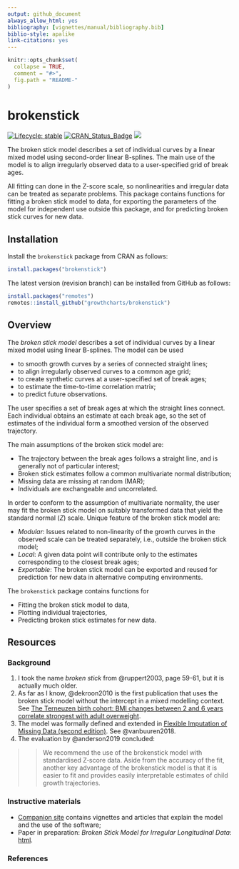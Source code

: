 ```yaml
---
output: github_document
always_allow_html: yes
bibliography: [vignettes/manual/bibliography.bib]
biblio-style: apalike
link-citations: yes
---
```


<!-- README.md is generated from README.Rmd. Please edit that file -->

```r
knitr::opts_chunk$set(
  collapse = TRUE,
  comment = "#>",
  fig.path = "README-"
)
```

# brokenstick

<!-- badges: start -->
[![Lifecycle: stable](https://img.shields.io/badge/lifecycle-stable-brightgreen.svg)](https://lifecycle.r-lib.org/articles/stages.html#stable)
[![CRAN_Status_Badge](https://www.r-pkg.org/badges/version/brokenstick)](https://cran.r-project.org/package=brokenstick)
[![](https://img.shields.io/badge/github%20version-2.3.1-orange.svg)](https://growthcharts.org/brokenstick/)

<!-- badges: end -->

The broken stick model describes a set of individual curves by a linear mixed model using second-order linear B-splines. The main use of the model is to align irregularly observed data to a user-specified grid of break ages.

All fitting can done in the Z-score scale, so nonlinearities and irregular data can be treated as separate problems. This package contains functions for fitting a broken stick model to data, for exporting the parameters of the model for independent use outside this package, and for predicting broken stick curves for new data.

## Installation

Install the `brokenstick` package from CRAN as follows:

```r
install.packages("brokenstick")
```

The latest version (revision branch) can be installed from GitHub as follows: 

```r
install.packages("remotes")
remotes::install_github("growthcharts/brokenstick")
```

## Overview

The *broken stick model* describes a set of individual curves by a linear mixed model using linear B-splines. The model can be used

- to smooth growth curves by a series of connected straight lines;
- to align irregularly observed curves to a common age grid;
- to create synthetic curves at a user-specified set of break ages;
- to estimate the time-to-time correlation matrix;
- to predict future observations.

The user specifies a set of break ages at which the straight lines connect. Each individual obtains an estimate at each break age, so the set of estimates of the individual form a smoothed version of the observed trajectory. 

The main assumptions of the broken stick model are: 

- The trajectory between the break ages follows a straight line, and is generally not of particular interest;
- Broken stick estimates follow a common multivariate normal distribution;
- Missing data are missing at random (MAR);
- Individuals are exchangeable and uncorrelated.

In order to conform to the assumption of multivariate normality, the user may fit the broken stick model on suitably transformed data that yield the standard normal ($Z$) scale. Unique feature of the broken stick model are:

- *Modular*: Issues related to non-linearity of the growth curves in the observed scale can be treated separately, i.e., outside the broken stick model;
- *Local*: A given data point will contribute only to the estimates corresponding to the closest break ages;
- *Exportable*: The broken stick model can be exported and reused for prediction for new data in alternative computing environments.

The `brokenstick` package contains functions for

- Fitting the broken stick model to data,
- Plotting individual trajectories,
- Predicting broken stick estimates for new data.

## Resources

### Background

1. I took the name *broken stick* from @ruppert2003, page 59-61, but it is actually much older.
2. As far as I know, @dekroon2010 is the first publication that uses the broken stick model without the intercept in a mixed modelling context. See [The Terneuzen birth cohort: BMI changes between 2 and 6 years correlate strongest with adult overweight](https://stefvanbuuren.name/publications/2010%20TBC%20Overweight%20-%20PLoS%20ONE.pdf).
3. The model was formally defined and extended in [Flexible Imputation of Missing Data (second edition)](https://stefvanbuuren.name/fimd/sec-rastering.html#sec:brokenstick). See @vanbuuren2018.
4. The evaluation by @anderson2019 concluded: 

>> We recommend the use of the brokenstick model with standardised Z‐score data. Aside from the accuracy of the fit, another key advantage of the brokenstick model is that it is easier to fit and provides easily interpretable estimates of child growth trajectories.

### Instructive materials

- [Companion site](https://growthcharts.org/brokenstick/) contains vignettes and articles that explain the model and the use of the software;
- Paper in preparation: *Broken Stick Model for Irregular Longitudinal Data*: [html](https://growthcharts.org/brokenstick/articles/manual/manual.html).

### References
